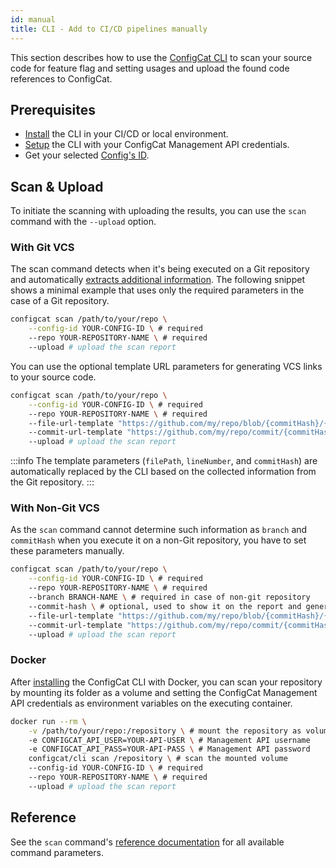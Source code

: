 ```yaml
---
id: manual
title: CLI - Add to CI/CD pipelines manually
---
```


This section describes how to use the [ConfigCat CLI](../cli.mdx)
to scan your source code for feature flag and setting usages and upload the found code references to ConfigCat.

## Prerequisites

- [Install](../cli.mdx#installation) the CLI in your CI/CD or local environment.
- [Setup](../cli.mdx#setup) the CLI with your ConfigCat Management API credentials.
- Get your selected [Config's ID](overview.mdx#config-id).

## Scan & Upload

To initiate the scanning with uploading the results, you can use the `scan` command with the `--upload` option.

### With Git VCS

The scan command detects when it's being executed on a Git repository and automatically [extracts additional information](overview.mdx#scanning-git-repositories).
The following snippet shows a minimal example that uses only the required parameters in the case of a Git repository.

```bash
configcat scan /path/to/your/repo \
    --config-id YOUR-CONFIG-ID \ # required
    --repo YOUR-REPOSITORY-NAME \ # required
    --upload # upload the scan report
```

You can use the optional template URL parameters for generating VCS links to your source code.

```bash
configcat scan /path/to/your/repo \
    --config-id YOUR-CONFIG-ID \ # required
    --repo YOUR-REPOSITORY-NAME \ # required
    --file-url-template "https://github.com/my/repo/blob/{commitHash}/{filePath}#L{lineNumber}" \ # optional, used to generate VCS file links
    --commit-url-template "https://github.com/my/repo/commit/{commitHash}" \ # optional, used to generate VCS commit links
    --upload # upload the scan report
```

:::info
The template parameters (`filePath`, `lineNumber`, and `commitHash`) are automatically replaced by the CLI based on the
collected information from the Git repository.
:::

### With Non-Git VCS

As the `scan` command cannot determine such information as `branch` and `commitHash` when you execute it on a non-Git repository, you have to set these parameters manually.

```bash
configcat scan /path/to/your/repo \
    --config-id YOUR-CONFIG-ID \ # required
    --repo YOUR-REPOSITORY-NAME \ # required
    --branch BRANCH-NAME \ # required in case of non-git repository
    --commit-hash \ # optional, used to show it on the report and generate commit links
    --file-url-template "https://github.com/my/repo/blob/{commitHash}/{filePath}#L{lineNumber}" \ # optional, used to generate VCS file links
    --commit-url-template "https://github.com/my/repo/commit/{commitHash}" \ # optional, used to generate VCS commit links
    --upload # upload the scan report
```

### Docker

After [installing](../cli.mdx#installation) the ConfigCat CLI with Docker, you can scan your repository by mounting its folder as a volume and setting the ConfigCat Management API credentials as environment variables on the executing container.

```bash
docker run --rm \
    -v /path/to/your/repo:/repository \ # mount the repository as volume
    -e CONFIGCAT_API_USER=YOUR-API-USER \ # Management API username
    -e CONFIGCAT_API_PASS=YOUR-API-PASS \ # Management API password
    configcat/cli scan /repository \ # scan the mounted volume
    --config-id YOUR-CONFIG-ID \ # required
    --repo YOUR-REPOSITORY-NAME \ # required
    --upload # upload the scan report
```

## Reference

See the `scan` command's <a target="_blank" href="https://configcat.github.io/cli/configcat-scan.html">reference documentation</a> for all available command parameters.
